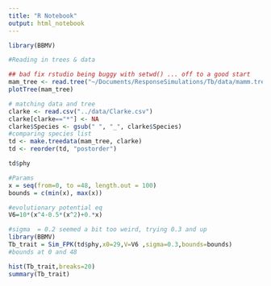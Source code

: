 ```yaml
---
title: "R Notebook"
output: html_notebook
---
```


```r
library(BBMV)
```

```r
#Reading in trees & data

## bad fix rstudio being buggy with setwd() ... off to a good start
mam_tree <- read.tree("~/Documents/ResponseSimulations/Tb/data/mamm.tre")
plotTree(mam_tree)
```

```r
# matching data and tree
clarke <- read.csv("../data/Clarke.csv")
clarke[clarke=="*"] <- NA
clarke$Species <- gsub(" ", "_", clarke$Species)
#comparing species list
td <- make.treedata(mam_tree, clarke)
td <- reorder(td, "postorder")

td$phy
```

```r
#Params
x = seq(from=0, to =48, length.out = 100)
bounds = c(min(x), max(x))

#evolutionary potential eq
V6=10*(x^4-0.5*(x^2)+0.*x)
```

```r
#sigma  = 0.2 seemed a bit too weird, trying 0.3 and up 
library(BBMV)
Tb_trait = Sim_FPK(td$phy,x0=29,V=V6 ,sigma=0.3,bounds=bounds) 
#bounds at 0 and 48

hist(Tb_trait,breaks=20)
summary(Tb_trait)
```

